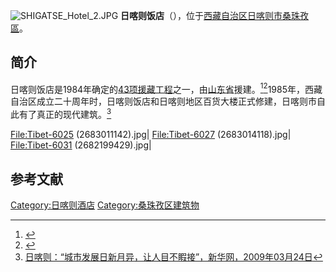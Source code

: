 [[File:SHIGATSE_Hotel_2.JPG|thumb]]
'''日喀则饭店'''（{{lang-en|Shigatse Hotel}}），位于[[西藏自治区|西藏自治区]][[日喀则市|日喀则市]][[桑珠孜區|桑珠孜區]]。

==简介==
日喀则饭店是1984年确定的[[43项援藏工程|43项援藏工程]]之一，由[[山东省|山东省]]援建。<ref>{{Cite web |url=http://www.tibetinfor.com/tibetzt/zl/zlzs/zq/02/021.htm |title=43项工程，www.tibetinfor.com，于2011-7-3查阅 |access-date=2011-07-03 |archive-url=https://web.archive.org/web/20061121022309/http://www.tibetinfor.com/tibetzt/zl/zlzs/zq/02/021.htm |archive-date=2006-11-21 |dead-url=yes }}</ref><ref>{{Cite web |url=http://www.tibetinfor.com/tibetzt/zl/zlzs/zq/02/021_tu.htm |title=43项工程一览，www.tibetinfor.com，于2011-7-3查阅 |access-date=2011-07-03 |archive-url=https://web.archive.org/web/20171026110624/http://www.tibetinfor.com/tibetzt/zl/zlzs/zq/02/021_tu.htm |archive-date=2017-10-26 |dead-url=yes }}</ref>1985年，西藏自治区成立二十周年时，日喀则饭店和日喀则地区百货大楼正式修建，日喀则市自此有了真正的现代建筑。<ref>[http://tibet.news.cn/gdbb/2009-03/24/content_16043147.htm 日喀则：“城市发展日新月异，让人目不睱接”，新华网，2009年03月24日]{{dead link|date=2018年3月 |bot=InternetArchiveBot |fix-attempted=yes }}</ref>

<gallery>
File:Tibet-6025 (2683011142).jpg|
File:Tibet-6027 (2683014118).jpg|
File:Tibet-6031 (2682199429).jpg|
</gallery>

==参考文献==
{{reflist}}

{{wide image|Shigatse hotel.jpg|800px}}

{{日喀则地标}}
[[Category:日喀则酒店|Category:日喀则酒店]]
[[Category:桑珠孜区建筑物|Category:桑珠孜区建筑物]]